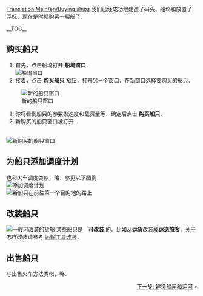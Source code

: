 [[Translation:Main/en/Buying ships]]{{教程/Zh}}
我们已经成功地建造了码头、船坞和放置了浮标．现在是时候购买一艘船了．

__TOC__
==购买船只==
#首先，点击船坞打开 '''船坞窗口'''．<br/>[[File:en/Buying-ships-1.png|none|frame|船坞窗口]]
#接着，点击 '''购买船只''' 揿钮，打开另一个窗口．在新窗口选择要购买的船只．<br/>
[[File:en/Buying-ships-2.png|none|frame|新的船只窗口]]
#你将看到船只的参数象速度和载货量等．确定后点击 '''购买船只'''．
#新购买的船只窗口被打开．
<br/>[[File:en/Buying-ships-3.png|none|frame|新购买的船只窗口]]

==为船只添加调度计划==
也和火车调度类似，略．参见以下图例．<br/>
[[File:en/Buying-ships-orders.png|frame|none|添加调度计划]]
<br/>[[File:en/Buying-ships-4.png|none|frame|新船只在前往第一个目的地的路上]]

==改装船只==
[[File:en/Buying-ships-5.png|left|frame|一艘可改装的货船]]
某些船只是　'''可改装''' 的．比如从'''运货'''改装成'''运送旅客'''．关于怎样改装请参考 [[Main/zh/教程/运输工具改装|运输工具改装]]．

{{en/-}}
==出售船只==
与出售火车方法类似，略．

<span style="float: right">[[Main/zh/教程/建造船闸和运河|'''下一步''': 建造船闸和运河]] &raquo;</span>